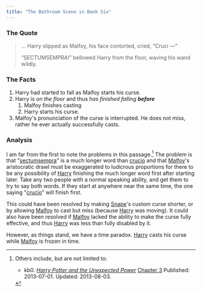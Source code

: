 ```yaml
---
title: "The Bathroom Scene in Book Six"
---
```


### The Quote

> … Harry slipped as Malfoy, his face contorted, cried, “Cruci —” 
> 
> “SECTUMSEMPRA!” bellowed Harry from the floor, waving his wand wildly.

### The Facts

1. Harry had started to fall as Malfoy starts his curse.
1. Harry is *on the floor* and thus *has finished falling* **_before_**
   1. Malfoy finishes casting
   1. Harry starts his curse.
1. Malfoy's pronunciation of the curse is interrupted.  He does not miss, rather
   he ever actually successfully casts. 

### Analysis

I am far from the first to note the problems in this passage.[^230125-1]  The
problem is that "[sectumsempra][]" is a much longer word than [crucio][] and
that [Malfoy][]'s aristocratic drawl must be exaggerated to ludicrous
proportions for there to be any possibility of [Harry][] finishing the much
longer word first after starting later.  Take any two people with a normal
speaking ability, and get them to try to say both words.  If they start at
anywhere near the same time, the one saying "[crucio][]" will finish first.

This could have been resolved by making [Snape][]'s custom curse shorter, or by
allowing [Malfoy][] to cast but miss (because [Harry][] was moving).  It could
also have been resolved if [Malfoy][] lacked the ability to make the curse fully
effective, and thus [Harry][] was less than fully disabled by it.

However, as things stand, we have a time paradox.  [Harry][] casts his curse
while [Malfoy][] is frozen in time.


[sectumsempra]: <../../magic/spells/sectumsempra>

[crucio]: <../../magic/spells/cruciatus>

[Harry]: <../../people/potter/harry_james>

[Malfoy]: <../../people/malfoy/draco_lucius>

[Snape]: <../../people/snape/severus>

[^230125-1]: Others include, but are not limited to:
    * kb0. _[Harry Potter and the Unexpected Power][]_
      [Chapter 3](https://www.fanfiction.net/s/9444812/3/Harry-Potter-and-the-Unexpected-Power)
      Published: 2013-07-01. Updated: 2013-08-03.


[Harry Potter and the Unexpected Power]: https://www.fanfiction.net/s/9444812/
